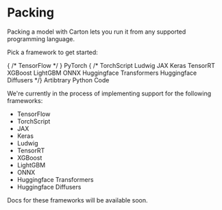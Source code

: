 
# Packing

Packing a model with Carton lets you run it from any supported programming language.

Pick a framework to get started:

<ButtonGrid>
    { /* <ButtonLink href="/docs/packing/tensorflow">TensorFlow</ButtonLink> */ }
    <ButtonLink href="/docs/packing/pytorch">PyTorch</ButtonLink>
    { /* <ButtonLink href="/docs/packing/torchscript">TorchScript</ButtonLink>
    <ButtonLink href="/docs/packing/ludwig">Ludwig</ButtonLink>
    <ButtonLink href="/docs/packing/jax">JAX</ButtonLink>
    <ButtonLink href="/docs/packing/keras">Keras</ButtonLink>
    <ButtonLink href="/docs/packing/tensorrt">TensorRT</ButtonLink>
    <ButtonLink href="/docs/packing/xgboost">XGBoost</ButtonLink>
    <ButtonLink href="/docs/packing/lightgbm">LightGBM</ButtonLink>
    <ButtonLink href="/docs/packing/onnx">ONNX</ButtonLink>
    <ButtonLink href="/docs/packing/transformers">Huggingface Transformers</ButtonLink>
    <ButtonLink href="/docs/packing/diffusers">Huggingface Diffusers</ButtonLink> */}
    <ButtonLink href="/docs/packing/python">Artibtrary Python Code</ButtonLink>
</ButtonGrid>

We're currently in the process of implementing support for the following frameworks:

- TensorFlow
- TorchScript
- JAX
- Keras
- Ludwig
- TensorRT
- XGBoost
- LightGBM
- ONNX
- Huggingface Transformers
- Huggingface Diffusers

Docs for these frameworks will be available soon.
